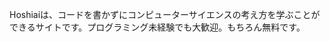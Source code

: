 
Hoshiaiは、<TextHighlight>コードを書かずに</TextHighlight>コンピューターサイエンスの考え方を学ぶことができるサイトです。<TextHighlight>プログラミング未経験</TextHighlight>でも大歓迎。もちろん<TextHighlight>無料</TextHighlight>です。